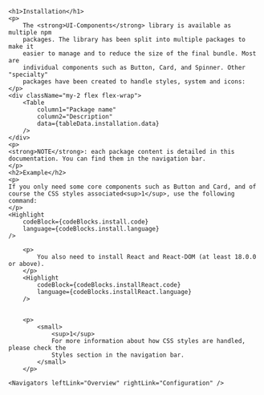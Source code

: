 

<Meta title="Installation" />

  <div className="prose">

    <h1>Installation</h1>
    <p>
    	The <strong>UI-Components</strong> library is available as multiple npm
    	packages. The library has been split into multiple packages to make it
    	easier to manage and to reduce the size of the final bundle. Most are
    	individual components such as Button, Card, and Spinner. Other "specialty"
    	packages have been created to handle styles, system and icons:
    </p>
    <div className="my-2 flex flex-wrap">
    	<Table
    		column1="Package name"
    		column2="Description"
    		data={tableData.installation.data}
    	/>
    </div>
    <p>
    <strong>NOTE</strong>: each package content is detailed in this
    documentation. You can find them in the navigation bar.
    </p>
    <h2>Example</h2>
    <p>
    If you only need some core components such as Button and Card, and of
    course the CSS styles associated<sup>1</sup>, use the following command:
    </p>
    <Highlight
    	codeBlock={codeBlocks.install.code}
    	language={codeBlocks.install.language}
    />

    	<p>
    		You also need to install React and React-DOM (at least 18.0.0 or above).
    	</p>
    	<Highlight
    		codeBlock={codeBlocks.installReact.code}
    		language={codeBlocks.installReact.language}
    	/>


    	<p>
    		<small>
    			<sup>1</sup>
    			For more information about how CSS styles are handled, please check the
    			Styles section in the navigation bar.
    		</small>
    	</p>

    <Navigators leftLink="Overview" rightLink="Configuration" />

  </div>
